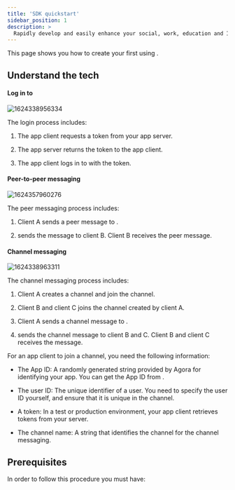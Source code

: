 ```yaml
---
title: 'SDK quickstart'
sidebar_position: 1
description: >
  Rapidly develop and easily enhance your social, work, education and IoT apps.
---
```




This page shows you how to create your first <Vg k="SIG" /> <Vpl k="CLIENT" /> using <Vg k="SIG_SDK" />.

## Understand the tech

#### Log in to <Vg k="SIG" />

![1624338956334](https://web-cdn.agora.io/docs-files/1624338956334)

The login process includes:

1.  The app client requests a token from your app server.

2.  The app server returns the token to the app client.

3.  The app client logs in to <Vg k="SIG" /> with the token.

#### Peer-to-peer messaging

![1624357960276](https://web-cdn.agora.io/docs-files/1624357960276)

The peer messaging process includes:

1.  Client A sends a peer message to <Vg k="SIG" />.

2.  <Vg k="SIG" /> sends the message to client B. Client B receives the peer message.

#### Channel messaging

![1624338963311](https://web-cdn.agora.io/docs-files/1624338963311)

The channel messaging process includes:

1.  Client A creates a channel and join the channel.

2.  Client B and client C joins the channel created by client A.

3.  Client A sends a channel message to <Vg k="SIG" />.

4.  <Vg k="SIG" /> sends the channel message to client B and C. Client B and client C receives the message.

For an app client to join a channel, you need the following information:

-   The App ID: A randomly generated string provided by Agora for identifying your app. You can get the App ID from [<Vg k="CONSOLE" />](https://console.agora.io/).

-   The user ID: The unique identifier of a user. You need to specify the user ID yourself, and ensure that it is unique in the channel.

-   A token: In a test or production environment, your app client retrieves tokens from your server.

-   The channel name: A string that identifies the channel for the channel messaging.

## Prerequisites

In order to follow this procedure you must have:

<Prerequites />

<GetStartedSDK  product="Signaling" company="Agora" sdk="Signaling SDK" client="app" />
